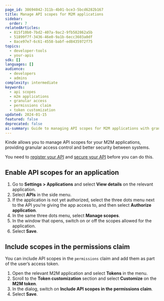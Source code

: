 ```yaml
---
page_id: 38694042-311b-4b01-bce3-5bcd6282b167
title: Manage API scopes for M2M applications
sidebar:
  order: 7
relatedArticles:
  - 815f10b0-7bd2-407a-9ac2-9fb582862a5b
  - 51899f7f-3436-46e0-9a1b-6ecc3603a0df
  - 8ace97e7-6c61-4558-babf-ed8435972f75
topics:
  - developer-tools
  - your-apis
sdk: []
languages: []
audience:
  - developers
  - admins
complexity: intermediate
keywords:
  - api scopes
  - m2m applications
  - granular access
  - permissions claim
  - token customization
updated: 2024-01-15
featured: false
deprecated: false
ai-summary: Guide to managing API scopes for M2M applications with granular access control and permissions claims
---
```


Kinde allows you to manage API scopes for your M2M applications, providing granular access control and better security between systems.

You need to [register your API](/developer-tools/your-apis/register-manage-apis/) and [secure your API](/developer-tools/your-apis/custom-api-scopes/) before you can do this.

## Enable API scopes for an application

1. Go to **Settings > Applications** and select **View details** on the relevant application.
2. Select **APIs** in the side menu.
3. If the application is not yet authorized, select the three dots menu next to the API you’re giving the app access to, and then select **Authorize application**.
4. In the same three dots menu, select **Manage scopes**.
5. In the window that opens, switch on or off the scopes allowed for the application.
6. Select **Save**.

## Include scopes in the permissions claim

You can include API scopes in the `permissions` claim and add them as part of the user’s access token.

1. Open the relevant M2M application and select **Tokens** in the menu.
2. Scroll to the **Token customization** section and select **Customize** on the **M2M token**.
3. In the dialog, switch on **Include API scopes in the permissions claim**.
4. Select **Save**.

